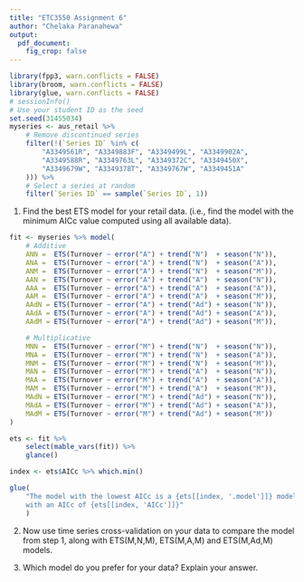 ```yaml
---
title: "ETC3550 Assignment 6"
author: "Chelaka Paranahewa"
output: 
  pdf_document:
    fig_crop: false
---
```


```r
library(fpp3, warn.conflicts = FALSE)
library(broom, warn.conflicts = FALSE)
library(glue, warn.conflicts = FALSE)
# sessionInfo()
# Use your student ID as the seed
set.seed(31455034)
myseries <- aus_retail %>%
    # Remove discontinued series
    filter(!(`Series ID` %in% c(
        "A3349561R", "A3349883F", "A3349499L", "A3349902A",
        "A3349588R", "A3349763L", "A3349372C", "A3349450X",
        "A3349679W", "A3349378T", "A3349767W", "A3349451A"
    ))) %>%
    # Select a series at random
    filter(`Series ID` == sample(`Series ID`, 1))
```
1. Find the best ETS model for your retail data. (i.e., find the model with the minimum AICc value computed using all available data).

```r
fit <- myseries %>% model(
    # Additive
    ANN =  ETS(Turnover ~ error("A") + trend("N")  + season("N")),
    ANA =  ETS(Turnover ~ error("A") + trend("N")  + season("A")),
    ANM =  ETS(Turnover ~ error("A") + trend("N")  + season("M")),
    AAN =  ETS(Turnover ~ error("A") + trend("A")  + season("N")),
    AAA =  ETS(Turnover ~ error("A") + trend("A")  + season("A")),
    AAM =  ETS(Turnover ~ error("A") + trend("A")  + season("M")),
    AAdN = ETS(Turnover ~ error("A") + trend("Ad") + season("N")),
    AAdA = ETS(Turnover ~ error("A") + trend("Ad") + season("A")),
    AAdM = ETS(Turnover ~ error("A") + trend("Ad") + season("M")),

    # Multiplicative
    MNN =  ETS(Turnover ~ error("M") + trend("N")  + season("N")),
    MNA =  ETS(Turnover ~ error("M") + trend("N")  + season("A")),
    MNM =  ETS(Turnover ~ error("M") + trend("N")  + season("M")),
    MAN =  ETS(Turnover ~ error("M") + trend("A")  + season("N")),
    MAA =  ETS(Turnover ~ error("M") + trend("A")  + season("A")),
    MAM =  ETS(Turnover ~ error("M") + trend("A")  + season("M")),
    MAdN = ETS(Turnover ~ error("M") + trend("Ad") + season("N")),
    MAdA = ETS(Turnover ~ error("M") + trend("Ad") + season("A")),
    MAdM = ETS(Turnover ~ error("M") + trend("Ad") + season("M"))
)

ets <- fit %>%
    select(mable_vars(fit)) %>%
    glance()

index <- ets$AICc %>% which.min()

glue(
    "The model with the lowest AICc is a {ets[[index, '.model']]} model, \\
    with an AICc of {ets[[index, 'AICc']]}"
    )
```

2. Now use time series cross-validation on your data to compare the model from step 1, along with ETS(M,N,M), ETS(M,A,M) and ETS(M,Ad,M) models.




3. Which model do you prefer for your data? Explain your answer.
<!-- TEXT -->